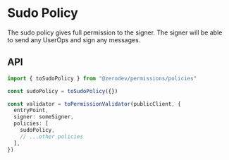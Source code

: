 # Sudo Policy

The sudo policy gives full permission to the signer.  The signer will be able to send any UserOps and sign any messages.

## API

```ts
import { toSudoPolicy } from "@zerodev/permissions/policies"

const sudoPolicy = toSudoPolicy({})

const validator = toPermissionValidator(publicClient, {
  entryPoint,
  signer: someSigner,
  policies: [
    sudoPolicy,
    // ...other policies
  ],
})
```